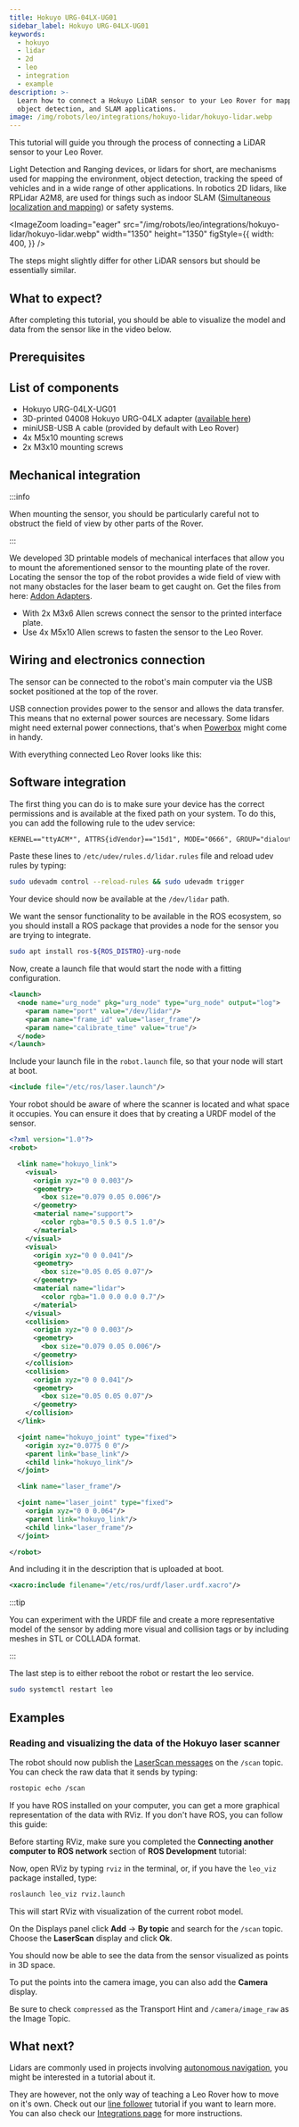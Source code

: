 ```yaml
---
title: Hokuyo URG-04LX-UG01
sidebar_label: Hokuyo URG-04LX-UG01
keywords:
  - hokuyo
  - lidar
  - 2d
  - leo
  - integration
  - example
description: >-
  Learn how to connect a Hokuyo LiDAR sensor to your Leo Rover for mapping,
  object detection, and SLAM applications.
image: /img/robots/leo/integrations/hokuyo-lidar/hokuyo-lidar.webp
---
```



This tutorial will guide you through the process of connecting a LiDAR sensor to
your Leo Rover.

Light Detection and Ranging devices, or lidars for short, are mechanisms used
for mapping the environment, object detection, tracking the speed of vehicles
and in a wide range of other applications. In robotics 2D lidars, like RPLidar
A2M8, are used for things such as indoor SLAM
([Simultaneous localization and mapping](https://en.wikipedia.org/wiki/Simultaneous_localization_and_mapping))
or safety systems.

<ImageZoom
  loading="eager"
  src="/img/robots/leo/integrations/hokuyo-lidar/hokuyo-lidar.webp"
  width="1350"
  height="1350"
  figStyle={{
    width: 400,
  }}
/>

The steps might slightly differ for other LiDAR sensors but should be
essentially similar.

## What to expect?

After completing this tutorial, you should be able to visualize the model and
data from the sensor like in the video below.

<div className="video-container">
  <LiteYouTubeEmbed
    id="oD5Sp7T0Ki0"
    params="autoplay=0&autohide=1&showinfo=0&rel=0"
    poster="hqdefault"
    title="Leo Rover Unboxing and Getting Started"
    webp
  />
</div>

## Prerequisites

<LinkButton docId="leo-rover/guides/ssh" />
<LinkButton docId="leo-rover/advanced-guides/ros-development" />

## List of components

- Hokuyo URG-04LX-UG01
- 3D-printed 04008 Hokuyo URG-04LX adapter
  ([available here](/leo-rover/integrations/addon-adapters#hokuyo-urg-04lx-adapter))
- miniUSB-USB A cable (provided by default with Leo Rover)
- 4x M5x10 mounting screws
- 2x M3x10 mounting screws

## Mechanical integration

:::info

When mounting the sensor, you should be particularly careful not to obstruct the
field of view by other parts of the Rover.

:::

We developed 3D printable models of mechanical interfaces that allow you to
mount the aforementioned sensor to the mounting plate of the rover. Locating the
sensor the top of the robot provides a wide field of view with not many
obstacles for the laser beam to get caught on. Get the files from here:
[Addon Adapters](/leo-rover/integrations/addon-adapters).

- With 2x M3x6 Allen screws connect the sensor to the printed interface plate.
- Use 4x M5x10 Allen screws to fasten the sensor to the Leo Rover.

## Wiring and electronics connection

The sensor can be connected to the robot's main computer via the USB socket
positioned at the top of the rover.

USB connection provides power to the sensor and allows the data transfer. This
means that no external power sources are necessary. Some lidars might need
external power connections, that's when [Powerbox](/leo-rover/addons/powerbox)
might come in handy.

<Product />

With everything connected Leo Rover looks like this:

<ImageZoom
  src="/img/robots/leo/integrations/hokuyo-lidar/leo-with-hokuyo-lidar.webp"
  width="1500"
  height="1125"
/>

## Software integration

The first thing you can do is to make sure your device has the correct
permissions and is available at the fixed path on your system. To do this, you
can add the following rule to the udev service:

```xml title="/etc/udev/rules.d/lidar.rules"
KERNEL=="ttyACM*", ATTRS{idVendor}=="15d1", MODE="0666", GROUP="dialout", SYMLINK+="lidar", ENV{ID_MM_DEVICE_IGNORE}="1"
```

Paste these lines to `/etc/udev/rules.d/lidar.rules` file and reload udev rules
by typing:

```bash
sudo udevadm control --reload-rules && sudo udevadm trigger
```

Your device should now be available at the `/dev/lidar` path.

We want the sensor functionality to be available in the ROS ecosystem, so you
should install a ROS package that provides a node for the sensor you are trying
to integrate.

```bash
sudo apt install ros-${ROS_DISTRO}-urg-node
```

Now, create a launch file that would start the node with a fitting
configuration.

```xml title="/etc/ros/laser.launch"
<launch>
  <node name="urg_node" pkg="urg_node" type="urg_node" output="log">
    <param name="port" value="/dev/lidar"/>
    <param name="frame_id" value="laser_frame"/>
    <param name="calibrate_time" value="true"/>
  </node>
</launch>
```

Include your launch file in the `robot.launch` file, so that your node will
start at boot.

```xml title="/etc/ros/robot.launch"
<include file="/etc/ros/laser.launch"/>
```

Your robot should be aware of where the scanner is located and what space it
occupies. You can ensure it does that by creating a URDF model of the sensor.

```xml title="/etc/ros/urdf/laser.urdf.xacro"
<?xml version="1.0"?>
<robot>

  <link name="hokuyo_link">
    <visual>
      <origin xyz="0 0 0.003"/>
      <geometry>
        <box size="0.079 0.05 0.006"/>
      </geometry>
      <material name="support">
        <color rgba="0.5 0.5 0.5 1.0"/>
      </material>
    </visual>
    <visual>
      <origin xyz="0 0 0.041"/>
      <geometry>
        <box size="0.05 0.05 0.07"/>
      </geometry>
      <material name="lidar">
        <color rgba="1.0 0.0 0.0 0.7"/>
      </material>
    </visual>
    <collision>
      <origin xyz="0 0 0.003"/>
      <geometry>
        <box size="0.079 0.05 0.006"/>
      </geometry>
    </collision>
    <collision>
      <origin xyz="0 0 0.041"/>
      <geometry>
        <box size="0.05 0.05 0.07"/>
      </geometry>
    </collision>
  </link>

  <joint name="hokuyo_joint" type="fixed">
    <origin xyz="0.0775 0 0"/>
    <parent link="base_link"/>
    <child link="hokuyo_link"/>
  </joint>

  <link name="laser_frame"/>

  <joint name="laser_joint" type="fixed">
    <origin xyz="0 0 0.064"/>
    <parent link="hokuyo_link"/>
    <child link="laser_frame"/>
  </joint>

</robot>
```

And including it in the description that is uploaded at boot.

```xml title="/etc/ros/urdf/robot.urdf.xacro"
<xacro:include filename="/etc/ros/urdf/laser.urdf.xacro"/>
```

:::tip

You can experiment with the URDF file and create a more representative model of
the sensor by adding more visual and collision tags or by including meshes in
STL or COLLADA format.

:::

The last step is to either reboot the robot or restart the leo service.

```bash
sudo systemctl restart leo
```

## Examples

### Reading and visualizing the data of the Hokuyo laser scanner

The robot should now publish the
[LaserScan messages](http://docs.ros.org/api/sensor_msgs/html/msg/LaserScan.html)
on the `/scan` topic. You can check the raw data that it sends by typing:

```bash
rostopic echo /scan
```

If you have ROS installed on your computer, you can get a more graphical
representation of the data with RViz. If you don't have ROS, you can follow this
guide:

<LinkButton docId="leo-rover/advanced-guides/install-ros-on-your-computer" />

Before starting RViz, make sure you completed the **Connecting another computer
to ROS network** section of **ROS Development** tutorial:

<LinkButton docId="leo-rover/advanced-guides/ros-development" />

Now, open RViz by typing `rviz` in the terminal, or, if you have the `leo_viz`
package installed, type:

```bash
roslaunch leo_viz rviz.launch
```

This will start RViz with visualization of the current robot model.

On the Displays panel click **Add** -> **By topic** and search for the `/scan`
topic. Choose the **LaserScan** display and click **Ok**.

<ImageZoom
  src="/img/robots/leo/integrations/hokuyo-lidar/rviz-laser-scan.webp"
  width="1362"
  height="727"
/>

You should now be able to see the data from the sensor visualized as points in
3D space.

To put the points into the camera image, you can also add the **Camera**
display.

<ImageZoom
  src="/img/robots/leo/integrations/hokuyo-lidar/rviz-add-camera.webp"
  width="1364"
  height="730"
/>

Be sure to check `compressed` as the Transport Hint and `/camera/image_raw` as
the Image Topic.

<ImageZoom
  src="/img/robots/leo/integrations/hokuyo-lidar/rviz-camera-topic.webp"
  width="1365"
  height="729"
/>

## What next?

Lidars are commonly used in projects involving
[autonomous navigation](/leo-rover/advanced-guides/autonomous-navigation), you
might be interested in a tutorial about it.

They are however, not the only way of teaching a Leo Rover how to move on it's
own. Check out our [line follower](/leo-rover/leo-examples/line-follower)
tutorial if you want to learn more. You can also check our
[Integrations page](/leo-rover/integrations) for more instructions.

